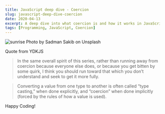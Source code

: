 ```yaml
---
title: JavaScript deep dive - Coercion
slug: javascript-deep-dive-coercion
date: 2020-04-13
excerpt: A deep dive into what coercion is and how it works in JavaScript
tags: [Programming, JavaScript, Coercion]
---
```


![sunrise](./sadman-sakib-E-X6zqkLmyk-unsplash.jpg)
Photo by Sadman Sakib on Unsplash

Quote from YDKJS

> In the same overall spirit of this series, rather than running away from coercion because everyone else does, or because you get bitten by some quirk, I think you should run toward that which you don’t understand and seek to get it more fully.

> Converting a value from one type to another is often called “type casting,” when done explicitly, and “coercion” when done implicitly (forced by the rules of how a value is used).

Happy Coding!
